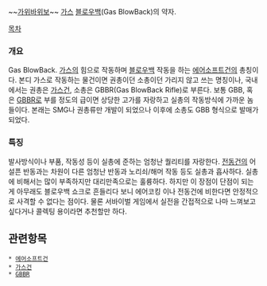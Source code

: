 ~~[[가위바위보]]~~ [[가스]] [[블로우백]](Gas BlowBack)의 약자.

[[목차]]

=== 개요 ===
Gas BlowBack. [[가스]]의 힘으로 작동하며 [[블로우백]] 작동을 하는 [[에어소프트건]]의 총칭이다. 본디 가스로 작동하는 물건이면 권총이던 소총이던 가리지 않고 쓰는 명칭이나, 국내에서는 권총은 [[가스건]], 소총은 GBBR(Gas BlowBack Rifle)로 부른다. 보통 GBB, 혹은 [[GBBR]]로 부를 정도의 급이면 상당한 고가를 자랑하고 실총의 작동방식에 가까운 놈들이다. 본래는 SMG나 권총류만 개발이 되었으나 이후에 소총도 GBB 형식으로 발매가 되었다. 

=== 특징 ===
발사방식이나 부품, 작동성 등이 실총에 준하는 엄청난 퀄리티를 자랑한다. [[전동건]]의 어설픈 반동과는 차원이 다른 엄청난 반동과 노리쇠/해머 작동 등도 실총과 흡사하다. 실총에 비해서는 많이 부족하지만 대리만족으로는 훌륭하다. 하지만 이 장점이 단점이 되는게 아무래도 블로우백 쇼크로 흔들리다 보니 에어코킹 이나 전동건에 비한다면 안정적으로 사격할 수 없다는 점이다. 물론 서바이벌 게임에서 실전을 간접적으로 나마 느껴보고 싶다거나 콜렉팅 용이라면 추천할만 하다.

== 관련항목 ==
 * [[에어소프트건]]
 * [[가스건]]
 * [[GBBR]]

